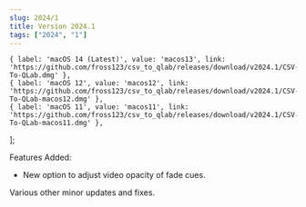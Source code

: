 ```yaml
---
slug: 2024/1
title: Version 2024.1
tags: ["2024", "1"]
---
```



    { label: 'macOS 14 (Latest)', value: 'macos13', link: 'https://github.com/fross123/csv_to_qlab/releases/download/v2024.1/CSV-To-QLab.dmg' },
    { label: 'macOS 12', value: 'macos12', link: 'https://github.com/fross123/csv_to_qlab/releases/download/v2024.1/CSV-To-QLab-macos12.dmg' },
    { label: 'macOS 11', value: 'macos11', link: 'https://github.com/fross123/csv_to_qlab/releases/download/v2024.1/CSV-To-QLab-macos11.dmg' },
];

Features Added:
- New option to adjust video opacity of fade cues.

Various other minor updates and fixes.

<DropdownButton buttonClassName={buttonClassName} options={options} />
